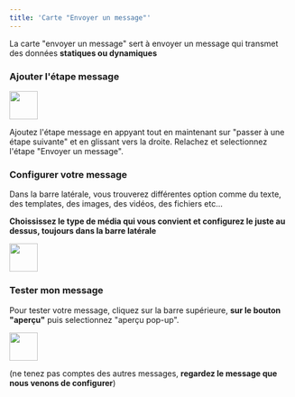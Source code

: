 ```yaml
---
title: 'Carte "Envoyer un message"'
---
```

La carte "envoyer un message" sert à envoyer un message qui transmet des données **statiques ou <Tooltip tip="C'est un type de donnée qui varie d'un utilisateur à un autre. Par exemple vous souhaitez transmettre l'ID de la discussion de votre utilisateur, vous pouvez envoyer une variable {{userid}}, qui changera à chaque utilisateur.">dynamiques</Tooltip>**

### Ajouter l'étape message

<img height="50" src="https://clickway.fr/wp-content/uploads/2024/03/Capture-decran-2024-03-09-214250.png" />

Ajoutez l'étape message en appyant tout en maintenant sur "passer à une étape suivante" et en glissant vers la droite. Relachez et selectionnez l'étape "Envoyer un message".

### Configurer votre message

Dans la barre latérale, vous trouverez différentes option comme du texte, des templates, des images, des vidéos, des fichiers etc...

**Choississez le type de média qui vous convient et configurez le juste au dessus, toujours dans la barre latérale**

<img height="50" src="https://clickway.fr/wp-content/uploads/2024/03/Capture-decran-2024-03-09-214858.png" />

### Tester mon message 

Pour tester votre message, cliquez sur la barre supérieure, **sur le bouton "aperçu"** puis selectionnez "aperçu pop-up".

<img height="50" src="https://clickway.fr/wp-content/uploads/2024/03/Capture-decran-2024-03-09-215325.png" />

(ne tenez pas comptes des autres messages, **regardez le message que nous venons de configurer**)
